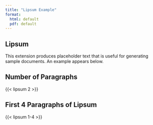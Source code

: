 ```yaml
---
title: "Lipsum Example"
format:
  html: default
  pdf: default
---
```


## Lipsum

This extension produces placeholder text that is useful for generating sample documents. An example appears below.

## Number of Paragraphs

{{< lipsum 2 >}}

## First 4 Paragraphs of Lipsum

{{< lipsum 1-4 >}}


